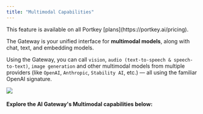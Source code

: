 ```yaml
---
title: "Multimodal Capabilities"
---
```

<Info>
This feature is available on all Portkey [plans](https://portkey.ai/pricing).
</Info>

The Gateway is your unified interface for **multimodal models**, along with chat, text, and embedding models.

Using the Gateway, you can call `vision`, `audio (text-to-speech & speech-to-text)`, `image generation` and other multimodal models from multiple providers (like `OpenAI`, `Anthropic`, `Stability AI`, etc.) — all using the familiar OpenAI signature.

<Frame>
  <img src="/images/product/ai-gateway/multi.png"/>
</Frame>

#### Explore the AI Gateway's Multimodal capabilities below:

<Card title="Vision" href="/product/ai-gateway/multimodal-capabilities/vision" />

  <Card title="Image Generation" href="/product/ai-gateway/multimodal-capabilities/image-generation" />

  <Card title="Function Calling" href="/product/ai-gateway/multimodal-capabilities/function-calling" />

  <Card title="Speech-to-Text" href="/product/ai-gateway/multimodal-capabilities/speech-to-text" />

  <Card title="Text-to-Speech" href="/product/ai-gateway/multimodal-capabilities/text-to-speech" />
